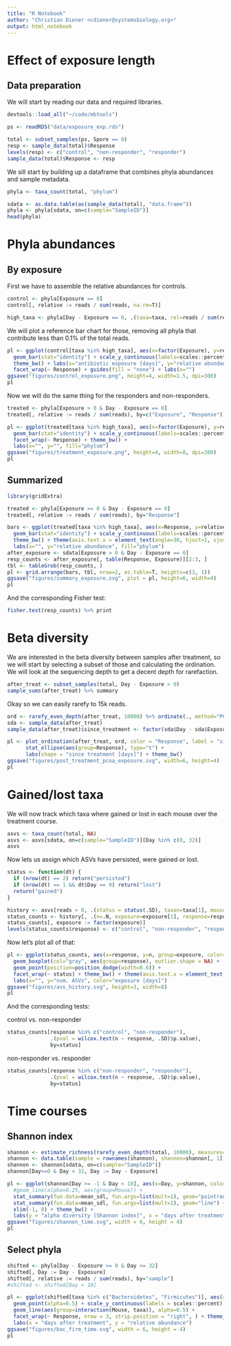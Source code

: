 ```yaml
---
title: "R Notebook"
author: "Christian Diener <cdiener@systemsbiology.org>"
output: html_notebook
---
```


# Effect of exposure length

## Data preparation

We will start by reading our data and required libraries.

```r
devtools::load_all("~/code/mbtools")

ps <- readRDS("data/exposure_exp.rds")

total <- subset_samples(ps, Spore == 0)
resp <- sample_data(total)$Response
levels(resp) <- c("control", "non-responder", "responder")
sample_data(total)$Response <- resp
```

We sill start by building up a dataframe that combines phyla abundances and sample metadata.

```r
phyla <- taxa_count(total, "phylum")

sdata <- as.data.table(as(sample_data(total), "data.frame"))
phyla <- phyla[sdata, on=c(sample="SampleID")]
head(phyla)
```

# Phyla abundances

## By exposure

First we have to assemble the relative abundances for controls.

```r
control <- phyla[Exposure == 0]
control[, relative := reads / sum(reads, na.rm=T)]

high_taxa <- phyla[Day - Exposure == 0, .(taxa=taxa, rel=reads / sum(reads)), by="sample"][rel > 1e-3, unique(taxa)] 
```

We will plot a reference bar chart for those, removing all phyla that contribute less than 0.1% of the total reads.

```r
pl <- ggplot(control[taxa %in% high_taxa], aes(x=factor(Exposure), y=relative, fill=taxa)) + 
  geom_bar(stat="identity") + scale_y_continuous(labels=scales::percent) +
  theme_bw() + labs(x="antibiotic exposure [days]", y="relative abundance") +
  facet_wrap(~ Response) + guides(fill = "none") + labs(x="")
ggsave("figures/control_exposure.png", height=4, width=1.5, dpi=300)
pl
```

Now we will do the same thing for the responders and non-responders.

```r
treated <- phyla[Exposure > 0 & Day - Exposure == 0]
treated[, relative := reads / sum(reads), by=c("Exposure", "Response")]

pl <- ggplot(treated[taxa %in% high_taxa], aes(x=factor(Exposure), y=relative, fill=taxa)) + 
  geom_bar(stat="identity") + scale_y_continuous(labels=scales::percent) +
  facet_wrap(~ Response) + theme_bw() +
  labs(x="", y="", fill="phylum")
ggsave("figures/treatment_exposure.png", height=4, width=8, dpi=300)
pl
```

## Summarized

```r
library(gridExtra)

treated <- phyla[Exposure >= 0 & Day - Exposure == 0]
treated[, relative := reads / sum(reads), by="Response"]

bars <- ggplot(treated[taxa %in% high_taxa], aes(x=Response, y=relative, fill=taxa)) + 
  geom_bar(stat="identity") + scale_y_continuous(labels=scales::percent) +
  theme_bw() + theme(axis.text.x = element_text(angle=30, hjust=1, vjust=1)) +
  labs(x="", y="relative abundance", fill="phylum")
after_exposure <- sdata[Exposure > 0 & Day - Exposure == 0]
resp_counts <- after_exposure[, table(Response, Exposure)][2:3, ]
tbl <- tableGrob(resp_counts, )
pl <- grid.arrange(bars, tbl, nrow=2, as.table=T, heights=c(3, 1))
ggsave("figures/summary_exposure.svg", plot = pl, height=6, width=4)
pl
```

And the corresponding Fisher test:

```r
fisher.test(resp_counts) %>% print
```

# Beta diversity

We are interested in the beta diversity between samples after treatment, so we will start by selecting a subset of those
and calculating the ordination. We will look at the sequencing depth to get a decent depth for rarefaction.

```r
after_treat <- subset_samples(total, Day - Exposure > 0)
sample_sums(after_treat) %>% summary
```

Okay so we can easily rarefy to 15k reads.

```r
ord <- rarefy_even_depth(after_treat, 10000) %>% ordinate(., method="PCoA", distance = "bray")
sda <- sample_data(after_treat)
sample_data(after_treat)$since_treatment <- factor(sda$Day - sda$Exposure)

pl <- plot_ordination(after_treat, ord, color = "Response", label = "since_treatment") +
      stat_ellipse(aes(group=Response), type="t") +
      labs(shape = "since treatment [days]") + theme_bw()
ggsave("figures/post_treatment_pcoa_exposure.svg", width=6, height=4)
pl  
```

# Gained/lost taxa

We will now track which taxa where gained or lost in each mouse over the treatment course.

```r
asvs <- taxa_count(total, NA)
asvs <- asvs[sdata, on=c(sample="SampleID")][Day %in% c(0, 32)]
asvs
```

Now lets us assign which ASVs have persisted, were gained or lost.

```r
status <- function(dt) {
  if (nrow(dt) == 2) return("persisted")
  if (nrow(dt) == 1 && dt$Day == 0) return("lost")
  return("gained")
}

history <- asvs[reads > 0, .(status = status(.SD), taxon=taxa[1], mouse=Mouse[1], exposure=Exposure[1], response=Response[1]), by=c("Mouse", "taxa")]
status_counts <- history[, .(n=.N, exposure=exposure[1], response=response[1]), by=c("mouse", "status")]
status_counts[, exposure := factor(exposure)]
levels(status_counts$response) <- c("control", "non-responder", "responder")
```

Now let's plot all of that:

```r
pl <- ggplot(status_counts, aes(x=response, y=n, group=exposure, color=exposure)) +
  geom_boxplot(col="gray", aes(group=response), outlier.shape = NA) +
  geom_point(position=position_dodge(width=0.6)) + 
  facet_wrap(~ status) + theme_bw() + theme(axis.text.x = element_text(angle=30, hjust=1, vjust=1)) +
  labs(x="", y="num. ASVs", color="exposure [days]")
ggsave("figures/avs_history.svg", height=3, width=8)
pl
```

And the corresponding tests:

control vs. non-responder

```r
status_counts[response %in% c("control", "non-responder"), 
              .(pval = wilcox.test(n ~ response, .SD)$p.value), 
              by=status]
```

non-responder vs. responder

```r
status_counts[response %in% c("non-responder", "responder"), 
              .(pval = wilcox.test(n ~ response, .SD)$p.value), 
              by=status]
```

# Time courses

## Shannon index

```r
shannon <- estimate_richness(rarefy_even_depth(total, 10000), measures="Shannon")
shannon <- data.table(sample = rownames(shannon), shannon=shannon[, 1])
shannon <- shannon[sdata, on=c(sample="SampleID")]
shannon[Day>=0 & Day < 32, Day := Day - Exposure]

pl <- ggplot(shannon[Day >= -1 & Day < 10], aes(x=Day, y=shannon, color=Response)) + 
  #geom_line(alpha=0.25, aes(group=Mouse)) +  
  stat_summary(fun.data=mean_sdl, fun.args=list(mult=1), geom="pointrange") +
  stat_summary(fun.data=mean_sdl, fun.args=list(mult=1), geom="line") +
  xlim(-1, 8) + theme_bw() + 
  labs(y = "alpha diversity [Shannon index]", x = "days after treatment")
ggsave("figures/shannon_time.svg", width = 6, height = 4)
pl
```

## Select phyla

```r
shifted <- phyla[Day - Exposure >= 0 & Day <= 32]
shifted[, Day := Day - Exposure]
shifted[, relative := reads / sum(reads), by="sample"]
#shifted <- shifted[Day < 10]

pl <- ggplot(shifted[taxa %in% c("Bacteroidetes", "Firmicutes")], aes(x=Day, y=relative, col=taxa)) +
  geom_point(alpha=0.5) + scale_y_continuous(labels = scales::percent) +
  geom_line(aes(group=interaction(Mouse, taxa)), alpha=0.5) + 
  facet_wrap(~ Response, nrow = 3, strip.position = "right", ) + theme_bw() +
  labs(x = "days after treatment", y = "relative abundance")
ggsave("figures/bac_firm_time.svg", width = 6, height = 4)
pl
```